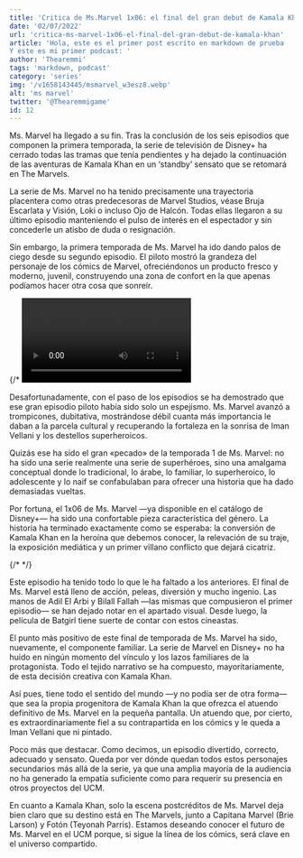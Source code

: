 ```yaml
---
title: 'Critica de Ms.Marvel 1x06: el final del gran debut de Kamala Khan'
date: '02/07/2022'
url: 'critica-ms-marvel-1x06-el-final-del-gran-debut-de-kamala-khan' 
article: 'Hola, este es el primer post escrito en markdown de prueba
Y este es mi primer podcast: '
author: 'Thearemmi'
tags: 'markdown, podcast'
category: 'series'
img: '/v1658143445/msmarvel_w3esz8.webp'
alt: 'ms marvel'
twitter: '@Thearemmigame'
id: 12
---
```



Ms. Marvel ha llegado a su fin. Tras la conclusión de los seis episodios que componen la primera temporada, la serie de televisión de Disney+ ha cerrado todas las tramas que tenía pendientes y ha dejado la continuación de las aventuras de Kamala Khan en un ‘standby’ sensato que se retomará en The Marvels.

La serie de Ms. Marvel no ha tenido precisamente una trayectoria placentera como otras predecesoras de Marvel Studios, véase Bruja Escarlata y Visión, Loki o incluso Ojo de Halcón. Todas ellas llegaron a su último episodio manteniendo el pulso de interés en el espectador y sin concederle un atisbo de duda o resignación.

<Imagen img='/v1658143445/msmarvel_w3esz8.webp' alt='ms marvel' />

Sin embargo, la primera temporada de Ms. Marvel ha ido dando palos de ciego desde su segundo episodio. El piloto mostró la grandeza del personaje de los cómics de Marvel, ofreciéndonos un producto fresco y moderno, juvenil, construyendo una zona de confort en la que apenas podíamos hacer otra cosa que sonreír.

{/* <Video episode='M_oM9m17qyM' /> */}

Desafortunadamente, con el paso de los episodios se ha demostrado que ese gran episodio piloto había sido solo un espejismo. Ms. Marvel avanzó a trompicones, dubitativa, mostrándose débil cuanta más importancia le daban a la parcela cultural y recuperando la fortaleza en la sonrisa de Iman Vellani y los destellos superheroicos.

Quizás ese ha sido el gran «pecado» de la temporada 1 de Ms. Marvel: no ha sido una serie realmente una serie de superhéroes, sino una amalgama conceptual donde lo tradicional, lo árabe, lo familiar, lo superheroico, lo adolescente y lo naif se confabulaban para ofrecer una historia que ha dado demasiadas vueltas.

Por fortuna, el 1x06 de Ms. Marvel —ya disponible en el catálogo de Disney+— ha sido una confortable pieza característica del género. La historia ha terminado exactamente como se esperaba: la conversión de Kamala Khan en la heroína que debemos conocer, la relevación de su traje, la exposición mediática y un primer villano conflicto que dejará cicatriz.

{/* <Podcast episode='5fd78Wp41IhaoKWVKBoS3C'/> */}

Este episodio ha tenido todo lo que le ha faltado a los anteriores. El final de Ms. Marvel está lleno de acción, peleas, diversión y mucho ingenio. Las manos de Adil El Arbi y Bilall Fallah —las mismas que compusieron el primer episodio— se han dejado notar en el apartado visual. Desde luego, la película de Batgirl tiene suerte de contar con estos cineastas.

El punto más positivo de este final de temporada de Ms. Marvel ha sido, nuevamente, el componente familiar. La serie de Marvel en Disney+ no ha huido en ningún momento del vínculo y los lazos familiares de la protagonista. Todo el tejido narrativo se ha compuesto, mayoritariamente, de esta decisión creativa con Kamala Khan.

Así pues, tiene todo el sentido del mundo —y no podía ser de otra forma— que sea la propia progenitora de Kamala Khan la que ofrezca el atuendo definitivo de Ms. Marvel en la pequeña pantalla. Un atuendo que, por cierto, es extraordinariamente fiel a su contrapartida en los cómics y le queda a Iman Vellani que ni pintado.

Poco más que destacar. Como decimos, un episodio divertido, correcto, adecuado y sensato. Queda por ver dónde quedan todos estos personajes secundarios más allá de la serie, ya que una amplia mayoría de la audiencia no ha generado la empatía suficiente como para requerir su presencia en otros proyectos del UCM.

En cuanto a Kamala Khan, solo la escena postcréditos de Ms. Marvel deja bien claro que su destino está en The Marvels, junto a Capitana Marvel (Brie Larson) y Fotón (Teyonah Parris). Estamos deseando conocer el futuro de Ms. Marvel en el UCM porque, si sigue la línea de los cómics, será clave en el universo compartido.